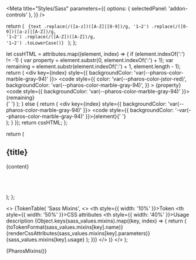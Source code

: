 
<Meta
  title="Styles/Sass"
  parameters={{
    options: { selectedPanel: 'addon-controls' },
  }}
/>

  return (
    <code>
      {text
        .replace(/([a-z])([A-Z]|[0-9])/g, '$1-$2')
        .replace(/([0-9])([a-z]|[A-Z])/g, '$1-$2')
        .replace(/([A-Z])([A-Z])/g, '$1-$2')
        .toLowerCase()}
    </code>
  );
};

  let cssHTML = attributes.map((element, index) => {
    if (element.indexOf(':') != -1) {
      var property = element.substr(0, element.indexOf(':') + 1);
      var remaining = element.substr(element.indexOf(':') + 1, element.length - 1);
      return (
        <div key={index} style={{ backgroundColor: 'var(--pharos-color-marble-gray-94)' }}>
          <code
            style={{
              color: 'var(--pharos-color-jstor-red)',
              backgroundColor: 'var(--pharos-color-marble-gray-94)',
            }}
          >
            {property}
          </code>
          <code style={{ backgroundColor: 'var(--pharos-color-marble-gray-94)' }}>{remaining}</code>
          <br />{' '}
        </div>
      );
    } else {
      return (
        <div key={index} style={{ backgroundColor: 'var(--pharos-color-marble-gray-94)' }}>
          <code style={{ backgroundColor: '-var(--pharos-color-marble-gray-94)' }}>{element}</code>{' '}
          <br />
        </div>
      );
    }
  });
  return cssHTML;
};

  return (
    <div className="token-table-container">
      <h2>{title}</h2>
      <table className="token-table">{content}</table>
      <br />
      <br />
    </div>
  );
};

  <>
    {TokenTable(
      'Sass Mixins',
      <>
        <thead>
          <tr>
            <th style={{ width: '10%' }}>Token</th>
            <th style={{ width: '50%' }}>CSS attributes</th>
            <th style={{ width: '40%' }}>Usage description</th>
          </tr>
        </thead>
        <tbody>
          {Object.keys(sass_values.mixins).map((key, index) => {
            return (
              <tr key={index}>
                <td>{toTokenFormat(sass_values.mixins[key].name)}</td>
                <td>{renderCssAttributes(sass_values.mixins[key].parameters)}</td>
                <td>{sass_values.mixins[key].usage}</td>
              </tr>
            );
          })}
        </tbody>
      </>
    )}
  </>
);

<Canvas withToolbar>
  <Story name="Mixins">{PharosMixins()}</Story>
</Canvas>
